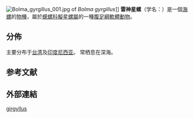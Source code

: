 {{Speciesbox
| taxon = Bolma girgyllus
| image = Bolma_girgyllus_01.JPG
| image_caption = 
| authority =  ([[Lovell_Augustus_Reeve|Reeve]], 1861)
| synonyms_ref = {{r|WoRMS_413398}}
| synonyms = 
*  ''Bolma girgylla'' {{small|(Reeve, 1843)}}{{r|shell_169}}
* ''Trochus girgyllus'' {{small|[[Lovell_Augustus_Reeve|Reeve]], 1861}} (Basionym)
}}
[[File:Bolma_gyrgillus_001.jpg|thumb]] of ''Bolma gyrgillus'']]
'''雷神星螺'''（学名：''{{lang|la|Bolma girgyllus}}''）是一個[[海螺|海螺]]的[[種_(生物)|物種]]，屬於[[蝾螺科|蝾螺科]][[擬星螺屬|擬星螺屬]]的一種[[腹足綱|腹足綱]][[軟體動物|軟體動物]]{{r|shell_169|WoRMS_413398 |Beu 1979}}。

==分佈==
主要分布于[[台湾|台湾]]{{r|shell_169|shelldoc_100175}}及[[印度尼西亚|印度尼西亚]]{{r|shell_169|shelldoc_720090224018}}。
常栖息在深海{{r|shell_169}}。

==参考文献==
{{reflist|refs=
<ref name="Beu 1979">Beu A.G. & Ponder W.F. (1979) A revision of the species of Bolma Risso, 1826 (Gastropoda: Turbinidae). Records of the Australian Museum 32(1): 1-68. [31 May 1979], available online at http://web1.australianmuseum.net.au/Uploads/Journals/17534/201_complete.pdf {{Wayback|url=http://web1.australianmuseum.net.au/Uploads/Journals/17534/201_complete.pdf |date=20180209122250 }}</ref>
<ref name="shell_169">{{cite web
 |url=http://shell.sinica.edu.tw/chinese/shellbase_detail.php?science_no=169
 |title=国际贝库：雷神星螺
 |publisher=台湾贝类资料库
 |accessdate=2009-08-11
 |archive-date=2018-03-05
 |archive-url=https://web.archive.org/web/20180305063121/http://shell.sinica.edu.tw/chinese/shellbase_detail.php?science_no=169
 |dead-url=no
 }}</ref>
<ref name="shelldoc_100175">{{shelldoc_100175}}</ref>
<ref name="shelldoc_720090224018">{{shelldoc_720090224018}}</ref>
<ref name="WoRMS_413398">{{WoRMS |id=413398|title=''Bolma girgyllus'' (Reeve, 1861)|access-date=2010-04-20 }}</ref>
}}

==外部連結==
{{Taxonbar}}
[[Category:擬星螺屬|girgyllus]]
{{Mollusc-stub}}